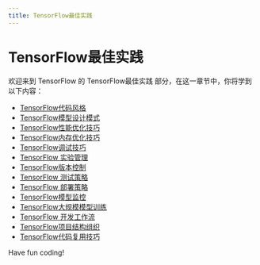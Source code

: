 ```yaml
---
title: TensorFlow最佳实践
---
```


# TensorFlow最佳实践

欢迎来到 TensorFlow 的 TensorFlow最佳实践 部分，在这一章节中，你将学到以下内容：

- [TensorFlow代码风格](./0-tensorflow-code-style.mdx)
- [TensorFlow模型设计模式](./1-tensorflow-model-design-pattern.mdx)
- [TensorFlow性能优化技巧](./2-tensorflow-performance-optimization-tips.mdx)
- [TensorFlow内存优化技巧](./3-tensorflow-memory-optimization-tips.mdx)
- [TensorFlow调试技巧](./4-tensorflow-debugging-tips.mdx)
- [TensorFlow 实验管理](./5-tensorflow-experiment-management.mdx)
- [TensorFlow版本控制](./6-tensorflow-version-control.mdx)
- [TensorFlow 测试策略](./7-tensorflow-testing-strategy.mdx)
- [TensorFlow 部署策略](./8-tensorflow-deployment-strategy.mdx)
- [TensorFlow模型监控](./9-tensorflow-model-monitoring.mdx)
- [TensorFlow大规模模型训练](./10-tensorflow-large-scale-model-training.mdx)
- [TensorFlow 开发工作流](./11-tensorflow-development-workflow.mdx)
- [TensorFlow项目结构组织](./12-tensorflow-project-structure-organization.mdx)
- [TensorFlow代码复用技巧](./13-tensorflow-code-reuse-tips.mdx)

Have fun coding!